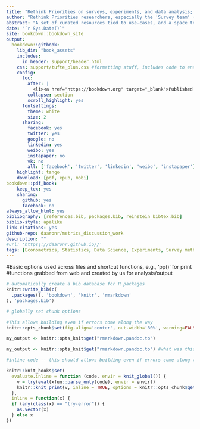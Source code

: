 ```yaml
---
title: "Rethink Priorities on surveys, experiments, and data analysis; methodology, protocols and templates"
author: "Rethink Priorities researchers, especially the 'Survey team' (project started by David Reinstein); Some sections are shared with the EA Marketing Team Gitbook"
abstract: "A set of curated resources tied to use-cases, and a space to organize our discussion"
date: "`r Sys.Date()`"
site: bookdown::bookdown_site
output:
  bookdown::gitbook:
    lib_dir: "book_assets"
    includes:
      in_header: support/header.html
    css: support/tufte_plus.css #formatting stuff, includes code to enable margin notes and folds
    config:
      toc:
        after: |
          <li><a href="https://bookdown.org" target="_blank">Published with bookdown</a></li>
        collapse: section
        scroll_highlight: yes
      fontsettings:
        theme: white
        size: 2
      sharing:
        facebook: yes
        twitter: yes
        google: no
        linkedin: yes
        weibo: yes
        instapaper: no
        vk: no
        all: ['facebook', 'twitter', 'linkedin', 'weibo', 'instapaper']
    highlight: tango
    download: [pdf, epub, mobi]
bookdown::pdf_book:
    keep_tex: yes
    sharing:
      github: yes
      facebook: no
always_allow_html: yes
bibliography: [references.bib, packages.bib, reinstein_bibtex.bib]
biblio-style: apalike
link-citations: yes
github-repo: daaronr/metrics_discussion_work
description: ""
#url: 'https\://daaronr.github.io//'
tags: [Econometrics, Statistics, Data Science, Experiments, Survey methods, Notes, Methodology]
---
```



#Basic options used across files and shortcut functions, e.g., 'pp()' for print
#functions grabbed from web and created by us for analysis/output


```r
# automatically create a bib database for R packages
knitr::write_bib(c(
  .packages(), 'bookdown', 'knitr', 'rmarkdown'
), 'packages.bib')
```


```r
# globally set chunk options

#This allows building even if errors come along the way
knitr::opts_chunk$set(fig.align='center', out.width='80%', warning=FALSE, message = FALSE, error=TRUE)

my_output <- knitr::opts_knit$get("rmarkdown.pandoc.to")
```

```r


my_output <- knitr::opts_knit$get("rmarkdown.pandoc.to") #what was this? do we need it?

#inline code -- this should allows building even if errors come along the way

knitr::knit_hooks$set(
  evaluate.inline = function (code, envir = knit_global()) {
    v = try(eval(xfun::parse_only(code), envir = envir))
    knitr::knit_print(v, inline = TRUE, options = knitr::opts_chunk$get())
  },
  inline = function(x) {
  if (any(class(x) == "try-error")) {
    as.vector(x)
  } else x
})
```


<!-- Global site tag (gtag.js) - Google Analytics -->


<!-- <html> -->

<!-- <script async src="https://www.googletagmanager.com/gtag/js?id=G-QLKFNFTGXX"></script> -->
<!-- <script> -->
<!--   window.dataLayer = window.dataLayer || []; -->
<!--   function gtag(){dataLayer.push(arguments);} -->
<!--   gtag('js', new Date()); -->

<!--   gtag('config', 'G-QLKFNFTGXX'); -->
<!-- </script> -->
<!-- </html> -->
